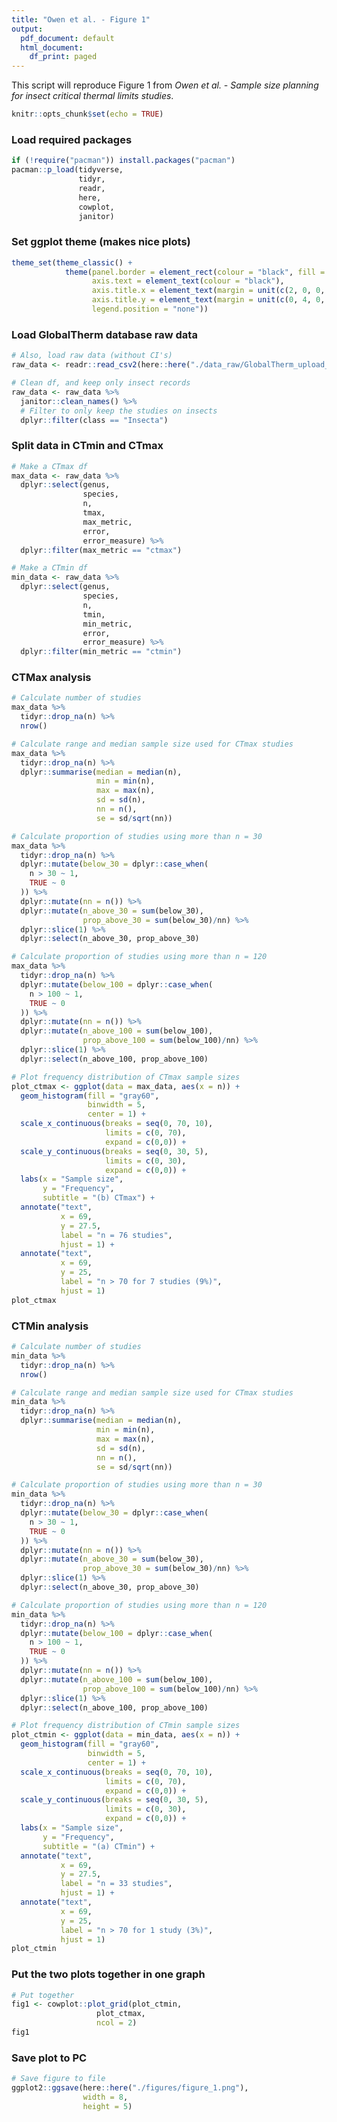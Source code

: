 ```yaml
---
title: "Owen et al. - Figure 1"
output:
  pdf_document: default
  html_document:
    df_print: paged
---
```


This script will reproduce Figure 1 from *Owen et al. - Sample size planning for insect critical thermal limits studies*. 

```r
knitr::opts_chunk$set(echo = TRUE)
```

### Load required packages 

```r
if (!require("pacman")) install.packages("pacman")
pacman::p_load(tidyverse, 
               tidyr,
               readr,
               here,
               cowplot,
               janitor)
```

### Set ggplot theme (makes nice plots)

```r
theme_set(theme_classic() +
            theme(panel.border = element_rect(colour = "black", fill = NA),
                  axis.text = element_text(colour = "black"),
                  axis.title.x = element_text(margin = unit(c(2, 0, 0, 0), "mm")),
                  axis.title.y = element_text(margin = unit(c(0, 4, 0, 0), "mm")),
                  legend.position = "none"))
```

### Load GlobalTherm database raw data 

```r
# Also, load raw data (without CI's)
raw_data <- readr::read_csv2(here::here("./data_raw/GlobalTherm_upload_10_11_17.csv"))

# Clean df, and keep only insect records
raw_data <- raw_data %>%
  janitor::clean_names() %>%
  # Filter to only keep the studies on insects
  dplyr::filter(class == "Insecta")
```

### Split data in CTmin and CTmax 

```r
# Make a CTmax df
max_data <- raw_data %>%
  dplyr::select(genus, 
                species, 
                n, 
                tmax, 
                max_metric, 
                error, 
                error_measure) %>%
  dplyr::filter(max_metric == "ctmax")

# Make a CTmin df
min_data <- raw_data %>%
  dplyr::select(genus, 
                species, 
                n, 
                tmin, 
                min_metric, 
                error, 
                error_measure) %>%
  dplyr::filter(min_metric == "ctmin")
```

### CTMax analysis

```r
# Calculate number of studies 
max_data %>%
  tidyr::drop_na(n) %>%
  nrow()
```

```r
# Calculate range and median sample size used for CTmax studies 
max_data %>%
  tidyr::drop_na(n) %>%
  dplyr::summarise(median = median(n),
                   min = min(n),
                   max = max(n),
                   sd = sd(n),
                   nn = n(), 
                   se = sd/sqrt(nn))
```

```r
# Calculate proportion of studies using more than n = 30
max_data %>%
  tidyr::drop_na(n) %>%
  dplyr::mutate(below_30 = dplyr::case_when(
    n > 30 ~ 1,
    TRUE ~ 0
  )) %>%
  dplyr::mutate(nn = n()) %>%
  dplyr::mutate(n_above_30 = sum(below_30),
                prop_above_30 = sum(below_30)/nn) %>%
  dplyr::slice(1) %>%
  dplyr::select(n_above_30, prop_above_30)
```

```r
# Calculate proportion of studies using more than n = 120
max_data %>%
  tidyr::drop_na(n) %>%
  dplyr::mutate(below_100 = dplyr::case_when(
    n > 100 ~ 1,
    TRUE ~ 0
  )) %>%
  dplyr::mutate(nn = n()) %>%
  dplyr::mutate(n_above_100 = sum(below_100),
                prop_above_100 = sum(below_100)/nn) %>%
  dplyr::slice(1) %>%
  dplyr::select(n_above_100, prop_above_100)
```

```r
# Plot frequency distribution of CTmax sample sizes
plot_ctmax <- ggplot(data = max_data, aes(x = n)) + 
  geom_histogram(fill = "gray60", 
                 binwidth = 5, 
                 center = 1) +
  scale_x_continuous(breaks = seq(0, 70, 10), 
                     limits = c(0, 70),
                     expand = c(0,0)) +
  scale_y_continuous(breaks = seq(0, 30, 5), 
                     limits = c(0, 30),
                     expand = c(0,0)) +
  labs(x = "Sample size",
       y = "Frequency",
       subtitle = "(b) CTmax") +
  annotate("text", 
           x = 69, 
           y = 27.5, 
           label = "n = 76 studies",
           hjust = 1) + 
  annotate("text", 
           x = 69, 
           y = 25, 
           label = "n > 70 for 7 studies (9%)",
           hjust = 1) 
plot_ctmax
```

### CTMin analysis

```r
# Calculate number of studies 
min_data %>%
  tidyr::drop_na(n) %>%
  nrow()
```

```r
# Calculate range and median sample size used for CTmax studies 
min_data %>%
  tidyr::drop_na(n) %>%
  dplyr::summarise(median = median(n),
                   min = min(n),
                   max = max(n),
                   sd = sd(n),
                   nn = n(), 
                   se = sd/sqrt(nn))
```

```r
# Calculate proportion of studies using more than n = 30
min_data %>%
  tidyr::drop_na(n) %>%
  dplyr::mutate(below_30 = dplyr::case_when(
    n > 30 ~ 1,
    TRUE ~ 0
  )) %>%
  dplyr::mutate(nn = n()) %>%
  dplyr::mutate(n_above_30 = sum(below_30),
                prop_above_30 = sum(below_30)/nn) %>%
  dplyr::slice(1) %>%
  dplyr::select(n_above_30, prop_above_30)
```

```r
# Calculate proportion of studies using more than n = 120
min_data %>%
  tidyr::drop_na(n) %>%
  dplyr::mutate(below_100 = dplyr::case_when(
    n > 100 ~ 1,
    TRUE ~ 0
  )) %>%
  dplyr::mutate(nn = n()) %>%
  dplyr::mutate(n_above_100 = sum(below_100),
                prop_above_100 = sum(below_100)/nn) %>%
  dplyr::slice(1) %>%
  dplyr::select(n_above_100, prop_above_100)
```

```r
# Plot frequency distribution of CTmin sample sizes
plot_ctmin <- ggplot(data = min_data, aes(x = n)) + 
  geom_histogram(fill = "gray60", 
                 binwidth = 5, 
                 center = 1) +
  scale_x_continuous(breaks = seq(0, 70, 10), 
                     limits = c(0, 70),
                     expand = c(0,0)) +
  scale_y_continuous(breaks = seq(0, 30, 5), 
                     limits = c(0, 30),
                     expand = c(0,0)) +
  labs(x = "Sample size",
       y = "Frequency",
       subtitle = "(a) CTmin") +
  annotate("text", 
           x = 69, 
           y = 27.5, 
           label = "n = 33 studies",
           hjust = 1) + 
  annotate("text", 
           x = 69, 
           y = 25, 
           label = "n > 70 for 1 study (3%)",
           hjust = 1)
plot_ctmin
```

### Put the two plots together in one graph

```r
# Put together 
fig1 <- cowplot::plot_grid(plot_ctmin,
                   plot_ctmax,
                   ncol = 2)
fig1
```

### Save plot to PC  

```r
# Save figure to file 
ggplot2::ggsave(here::here("./figures/figure_1.png"), 
                width = 8, 
                height = 5)
```

